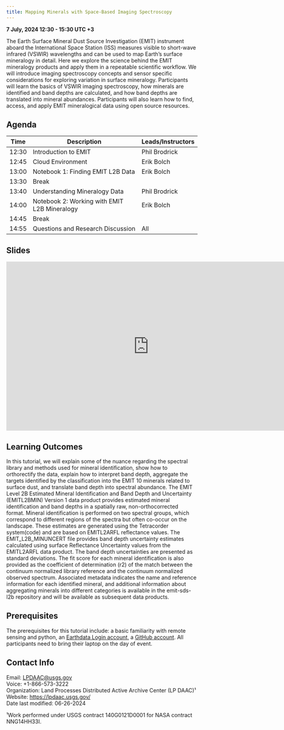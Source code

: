 ```yaml
---
title: Mapping Minerals with Space-Based Imaging Spectroscopy
---
```


**7 July, 2024 12:30 - 15:30 UTC +3**

The Earth Surface Mineral Dust Source Investigation (EMIT) instrument aboard the International Space Station (ISS) measures visible to short-wave infrared (VSWIR) wavelengths and can be used to map Earth’s surface mineralogy in detail. Here we explore the science behind the EMIT mineralogy products and apply them in a repeatable scientific workflow. We will introduce imaging spectroscopy concepts and sensor specific considerations for exploring variation in surface mineralogy. Participants will learn the basics of VSWIR imaging spectroscopy, how minerals are identified and band depths are calculated, and how band depths are translated into mineral abundances. Participants will also learn how to find, access, and apply EMIT mineralogical data using open source resources.

## Agenda

| Time | Description | Leads/Instructors |  
|------|---------------------|-------------| 
|12:30|Introduction to EMIT |Phil Brodrick|  
|12:45|Cloud Environment |Erik Bolch|
|13:00|Notebook 1: Finding EMIT L2B Data|Erik Bolch|
|13:30|Break||
|13:40|Understanding Mineralogy Data|Phil Brodrick|
|14:00|Notebook 2: Working with EMIT L2B Mineralogy|Erik Bolch|  
|14:45|Break||
|14:55|Questions and Research Discussion|All|
 
## Slides

<iframe src="https://docs.google.com/presentation/d/1XrdG9P5rLNR8C1TeLpf80YZUCtqdmUev/embed?start=false&loop=false&delayms=3000" frameborder="0" width="750" height="445" allowfullscreen="true" mozallowfullscreen="true" webkitallowfullscreen="true"></iframe>

## Learning Outcomes

In this tutorial, we will explain some of the nuance regarding the spectral library and methods used for mineral identification, show how to orthorectify the data, explain how to interpret band depth, aggregate the targets identified by the classification into the EMIT 10 minerals related to surface dust, and translate band depth into spectral abundance. The EMIT Level 2B Estimated Mineral Identification and Band Depth and Uncertainty (EMITL2BMIN) Version 1 data product provides estimated mineral identification and band depths in a spatially raw, non-orthocorrected format. Mineral identification is performed on two spectral groups, which correspond to different regions of the spectra but often co-occur on the landscape. These estimates are generated using the Tetracorder system(code) and are based on EMITL2ARFL reflectance values. The EMIT_L2B_MINUNCERT file provides band depth uncertainty estimates calculated using surface Reflectance Uncertainty values from the EMITL2ARFL data product. The band depth uncertainties are presented as standard deviations. The fit score for each mineral identification is also provided as the coefficient of determination (r2) of the match between the continuum normalized library reference and the continuum normalized observed spectrum. Associated metadata indicates the name and reference information for each identified mineral, and additional information about aggregating minerals into different categories is available in the emit-sds-l2b repository and will be available as subsequent data products.

## Prerequisites

The prerequisites for this tutorial include: a basic familiarity with remote sensing and python, an [Earthdata Login account](https://urs.earthdata.nasa.gov/users/new), a [GitHub account](https://github.com/join). All participants need to bring their laptop on the day of event.

## Contact Info  

Email: <LPDAAC@usgs.gov>  
Voice: +1-866-573-3222  
Organization: Land Processes Distributed Active Archive Center (LP DAAC)¹  
Website: <https://lpdaac.usgs.gov/>  
Date last modified: 06-26-2024

¹Work performed under USGS contract 140G0121D0001 for NASA contract NNG14HH33I.